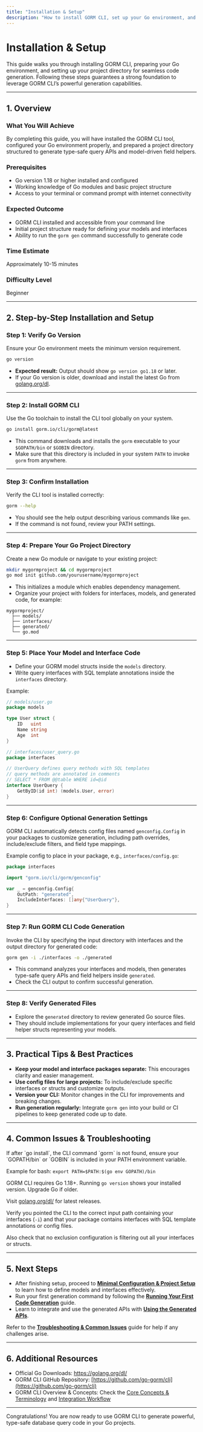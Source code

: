 ```yaml
---
title: "Installation & Setup"
description: "How to install GORM CLI, set up your Go environment, and prepare a project for code generation. Includes prerequisites, installation steps, and initial directory structure recommendations."
---
```


# Installation & Setup

This guide walks you through installing GORM CLI, preparing your Go environment, and setting up your project directory for seamless code generation. Following these steps guarantees a strong foundation to leverage GORM CLI’s powerful generation capabilities.

---

## 1. Overview

### What You Will Achieve
By completing this guide, you will have installed the GORM CLI tool, configured your Go environment properly, and prepared a project directory structured to generate type-safe query APIs and model-driven field helpers.

### Prerequisites
- Go version 1.18 or higher installed and configured
- Working knowledge of Go modules and basic project structure
- Access to your terminal or command prompt with internet connectivity

### Expected Outcome
- GORM CLI installed and accessible from your command line
- Initial project structure ready for defining your models and interfaces
- Ability to run the `gorm gen` command successfully to generate code

### Time Estimate
Approximately 10-15 minutes

### Difficulty Level
Beginner

---

## 2. Step-by-Step Installation and Setup

### Step 1: Verify Go Version
Ensure your Go environment meets the minimum version requirement.

```bash
go version
```

- **Expected result:** Output should show `go version go1.18` or later.
- If your Go version is older, download and install the latest Go from [golang.org/dl](https://golang.org/dl/).

---

### Step 2: Install GORM CLI
Use the Go toolchain to install the CLI tool globally on your system.

```bash
go install gorm.io/cli/gorm@latest
```

- This command downloads and installs the `gorm` executable to your `$GOPATH/bin` or `$GOBIN` directory.
- Make sure that this directory is included in your system `PATH` to invoke `gorm` from anywhere.

---

### Step 3: Confirm Installation
Verify the CLI tool is installed correctly:

```bash
gorm --help
```

- You should see the help output describing various commands like `gen`.
- If the command is not found, review your PATH settings.

---

### Step 4: Prepare Your Go Project Directory

Create a new Go module or navigate to your existing project:

```bash
mkdir mygormproject && cd mygormproject
go mod init github.com/yourusername/mygormproject
```

- This initializes a module which enables dependency management.
- Organize your project with folders for interfaces, models, and generated code, for example:

```
mygormproject/
  ├── models/
  ├── interfaces/
  ├── generated/
  └── go.mod
```

---

### Step 5: Place Your Model and Interface Code

- Define your GORM model structs inside the `models` directory.
- Write query interfaces with SQL template annotations inside the `interfaces` directory.

Example:

```go
// models/user.go
package models

type User struct {
    ID   uint
    Name string
    Age  int
}

// interfaces/user_query.go
package interfaces

// UserQuery defines query methods with SQL templates
// query methods are annotated in comments
// SELECT * FROM @@table WHERE id=@id
interface UserQuery {
    GetByID(id int) (models.User, error)
}
```

---

### Step 6: Configure Optional Generation Settings

GORM CLI automatically detects config files named `genconfig.Config` in your packages to customize generation, including path overrides, include/exclude filters, and field type mappings.

Example config to place in your package, e.g., `interfaces/config.go`:

```go
package interfaces

import "gorm.io/cli/gorm/genconfig"

var _ = genconfig.Config{
    OutPath: "generated",
    IncludeInterfaces: []any{"UserQuery"},
}
```

---

### Step 7: Run GORM CLI Code Generation

Invoke the CLI by specifying the input directory with interfaces and the output directory for generated code:

```bash
gorm gen -i ./interfaces -o ./generated
```

- This command analyzes your interfaces and models, then generates type-safe query APIs and field helpers inside `generated`.
- Check the CLI output to confirm successful generation.

---

### Step 8: Verify Generated Files

- Explore the `generated` directory to review generated Go source files.
- They should include implementations for your query interfaces and field helper structs representing your models.

---

## 3. Practical Tips & Best Practices

- **Keep your model and interface packages separate:** This encourages clarity and easier management.
- **Use config files for large projects:** To include/exclude specific interfaces or structs and customize outputs.
- **Version your CLI:** Monitor changes in the CLI for improvements and breaking changes.
- **Run generation regularly:** Integrate `gorm gen` into your build or CI pipelines to keep generated code up to date.

---

## 4. Common Issues & Troubleshooting

<AccordionGroup title="Troubleshooting Installation and Setup">
<Accordion title="Command Not Found After Installation">
<p>If after `go install`, the CLI command `gorm` is not found, ensure your `GOPATH/bin` or `GOBIN` is included in your PATH environment variable.</p>
<p>Example for bash:
<code>export PATH=$PATH:$(go env GOPATH)/bin</code></p>
</Accordion>
<Accordion title="Go Version Incompatibility">
<p>GORM CLI requires Go 1.18+. Running <code>go version</code> shows your installed version. Upgrade Go if older.</p>
<p>Visit <a href="https://golang.org/dl/">golang.org/dl/</a> for latest releases.</p>
</Accordion>
<Accordion title="File Structure Not Detected or No Output">
<p>Verify you pointed the CLI to the correct input path containing your interfaces (<code>-i</code>) and that your package contains interfaces with SQL template annotations or config files.</p>
<p>Also check that no exclusion configuration is filtering out all your interfaces or structs.</p>
</Accordion>
</AccordionGroup>

---

## 5. Next Steps

- After finishing setup, proceed to **[Minimal Configuration & Project Setup](../first-generation/basic-configuration)** to learn how to define models and interfaces effectively.
- Run your first generation command by following the **[Running Your First Code Generation](../first-generation/first-generation-command)** guide.
- Learn to integrate and use the generated APIs with **[Using the Generated APIs](../first-generation/using-generated-code)**.

Refer to the **[Troubleshooting & Common Issues](../first-generation/troubleshooting)** guide for help if any challenges arise.

---

## 6. Additional Resources

- Official Go Downloads: https://golang.org/dl/
- GORM CLI GitHub Repository: [https://github.com/go-gorm/cli](https://github.com/go-gorm/cli)
- GORM CLI Overview & Concepts: Check the [Core Concepts & Terminology](../../overview/architecture-and-core-concepts/core-concepts-terminology) and [Integration Workflow](../../overview/architecture-and-core-concepts/integration-workflow)

---

Congratulations! You are now ready to use GORM CLI to generate powerful, type-safe database query code in your Go projects.
